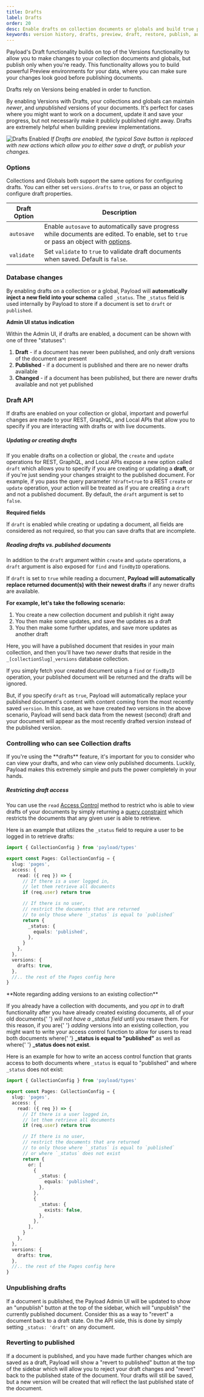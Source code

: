 ```yaml
---
title: Drafts
label: Drafts
order: 20
desc: Enable drafts on collection documents or globals and build true preview environments for your data.
keywords: version history, drafts, preview, draft, restore, publish, autosave, Content Management System, cms, headless, javascript, node, react, express
---
```


Payload's Draft functionality builds on top of the Versions functionality to allow you to make changes to your collection documents and globals, but publish only when you're ready. This functionality allows you to build powerful Preview environments for your data, where you can make sure your changes look good before publishing documents.

<Banner type="warning">Drafts rely on Versions being enabled in order to function.</Banner>

By enabling Versions with Drafts, your collections and globals can maintain _newer_, and _unpublished_ versions of your documents. It's perfect for cases where you might want to work on a document, update it and save your progress, but not necessarily make it publicly published right away. Drafts are extremely helpful when building preview implementations.

![Drafts Enabled](/images/docs/drafts-enabled.png)
_If Drafts are enabled, the typical Save button is replaced with new actions which allow you to either save a draft, or publish your changes._

### Options

Collections and Globals both support the same options for configuring drafts. You can either set `versions.drafts` to `true`, or pass an object to configure draft properties.

| Draft Option | Description                                                                                                                                                      |
| ------------ | ---------------------------------------------------------------------------------------------------------------------------------------------------------------- |
| `autosave`   | Enable `autosave` to automatically save progress while documents are edited. To enable, set to `true` or pass an object with [options](/docs/versions/autosave). |
| `validate`   | Set `validate` to `true` to validate draft documents when saved. Default is `false`.                                                                             |

### Database changes

By enabling drafts on a collection or a global, Payload will **automatically inject a new field into your schema** called `_status`. The `_status` field is used internally by Payload to store if a document is set to `draft` or `published`.

**Admin UI status indication**

Within the Admin UI, if drafts are enabled, a document can be shown with one of three "statuses":

1. **Draft** - if a document has never been published, and only draft versions of the document
   are present
1. **Published** - if a document is published and there are no newer drafts available
1. **Changed** - if a document has been published, but there are newer drafts available
   and not yet published

### Draft API

<Banner type="success">
  If drafts are enabled on your collection or global, important and powerful changes are made to
  your REST, GraphQL, and Local APIs that allow you to specify if you are interacting with drafts or
  with live documents.
</Banner>

##### Updating or creating drafts

If you enable drafts on a collection or global, the `create` and `update` operations for REST, GraphQL, and Local APIs expose a new option called `draft` which allows you to specify if you are creating or updating a **draft**, or if you're just sending your changes straight to the published document. For example, if you pass the query parameter `?draft=true` to a REST `create` or `update` operation, your action will be treated as if you are creating a `draft` and not a published document. By default, the `draft` argument is set to `false`.

**Required fields**

If `draft` is enabled while creating or updating a document, all fields are considered as not required, so that you can save drafts that are incomplete.

##### Reading drafts vs. published documents

In addition to the `draft` argument within `create` and `update` operations, a `draft` argument is also exposed for `find` and `findByID` operations.

If `draft` is set to `true` while reading a document, **Payload will automatically replace returned document(s) with their newest drafts** if any newer drafts are available.

**For example, let's take the following scenario:**

1. You create a new collection document and publish it right away
1. You then make some updates, and save the updates as a draft
1. You then make some further updates, and save more updates as another draft

Here, you will have a published document that resides in your main collection, and then you'll have two _newer_ drafts that reside in the `_[collectionSlug]_versions` database collection.

If you simply fetch your created document using a `find` or `findByID` operation, your published document will be returned and the drafts will be ignored.

But, if you specify `draft` as `true`, Payload will automatically replace your published document's content with content coming from the most recently saved `version`. In this case, as we have created _two_ versions in the above scenario, Payload will send back data from the newest (second) draft and your document will appear as the most recently drafted version instead of the published version.

### Controlling who can see Collection drafts

<Banner type="warning">
  If you're using the **drafts** feature, it's important for you to consider who can
  view your drafts, and who can view only published documents. Luckily, Payload makes this extremely
  simple and puts the power completely in your hands.
</Banner>

##### Restricting draft access

You can use the `read` [Access Control](/docs/access-control/collections#read) method to restrict who is able to view drafts of your documents by simply returning a [query constraint](/docs/queries/overview) which restricts the documents that any given user is able to retrieve.

Here is an example that utilizes the `_status` field to require a user to be logged in to retrieve drafts:

```ts
import { CollectionConfig } from 'payload/types'

export const Pages: CollectionConfig = {
  slug: 'pages',
  access: {
    read: ({ req }) => {
      // If there is a user logged in,
      // let them retrieve all documents
      if (req.user) return true

      // If there is no user,
      // restrict the documents that are returned
      // to only those where `_status` is equal to `published`
      return {
        _status: {
          equals: 'published',
        },
      }
    },
  },
  versions: {
    drafts: true,
  },
  //.. the rest of the Pages config here
}
```

<Banner type="warning">
  **Note regarding adding versions to an existing collection**

  If you already have a collection with documents, and you <em>opt in</em> to draft functionality
  after you have already created existing documents, all of your old documents{' '}
  <em>will not have a _status field</em> until you resave them. For this reason, if you are{' '}
  <em>adding</em> versions into an existing collection, you might want to write your access control
  function to allow for users to read both documents where{' '}
  **_status is equal to "published"** as well as where{' '}
  **_status does not exist**.
</Banner>

Here is an example for how to write an access control function that grants access to both documents where `_status` is equal to "published" and where `_status` does not exist:

```ts
import { CollectionConfig } from 'payload/types'

export const Pages: CollectionConfig = {
  slug: 'pages',
  access: {
    read: ({ req }) => {
      // If there is a user logged in,
      // let them retrieve all documents
      if (req.user) return true

      // If there is no user,
      // restrict the documents that are returned
      // to only those where `_status` is equal to `published`
      // or where `_status` does not exist
      return {
        or: [
          {
            _status: {
              equals: 'published',
            },
          },
          {
            _status: {
              exists: false,
            },
          },
        ],
      }
    },
  },
  versions: {
    drafts: true,
  },
  //.. the rest of the Pages config here
}
```

### Unpublishing drafts

If a document is published, the Payload Admin UI will be updated to show an "unpublish" button at the top of the sidebar, which will "unpublish" the currently published document. Consider this as a way to "revert" a document back to a draft state. On the API side, this is done by simply setting `_status: 'draft'` on any document.

### Reverting to published

If a document is published, and you have made further changes which are saved as a draft, Payload will show a "revert to published" button at the top of the sidebar which will allow you to reject your draft changes and "revert" back to the published state of the document. Your drafts will still be saved, but a new version will be created that will reflect the last published state of the document.
